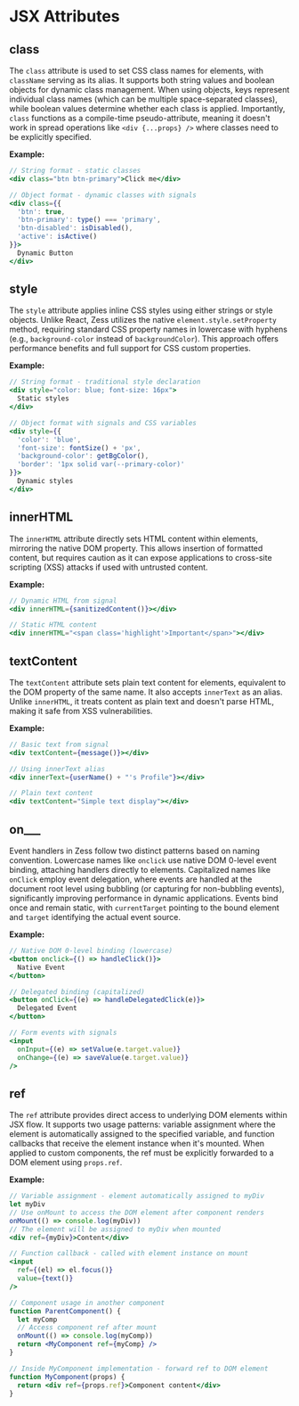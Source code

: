 # JSX Attributes

## class

The `class` attribute is used to set CSS class names for elements, with `className` serving as its alias. It supports both string values and boolean objects for dynamic class management. When using objects, keys represent individual class names (which can be multiple space-separated classes), while boolean values determine whether each class is applied. Importantly, `class` functions as a compile-time pseudo-attribute, meaning it doesn't work in spread operations like `<div {...props} />` where classes need to be explicitly specified.

**Example:**

```jsx
// String format - static classes
<div class="btn btn-primary">Click me</div>

// Object format - dynamic classes with signals
<div class={{
  'btn': true,
  'btn-primary': type() === 'primary',
  'btn-disabled': isDisabled(),
  'active': isActive()
}}>
  Dynamic Button
</div>
```

## style

The `style` attribute applies inline CSS styles using either strings or style objects. Unlike React, Zess utilizes the native `element.style.setProperty` method, requiring standard CSS property names in lowercase with hyphens (e.g., `background-color` instead of `backgroundColor`). This approach offers performance benefits and full support for CSS custom properties.

**Example:**

```jsx
// String format - traditional style declaration
<div style="color: blue; font-size: 16px">
  Static styles
</div>

// Object format with signals and CSS variables
<div style={{
  'color': 'blue',
  'font-size': fontSize() + 'px',
  'background-color': getBgColor(),
  'border': '1px solid var(--primary-color)'
}}>
  Dynamic styles
</div>
```

## innerHTML

The `innerHTML` attribute directly sets HTML content within elements, mirroring the native DOM property. This allows insertion of formatted content, but requires caution as it can expose applications to cross-site scripting (XSS) attacks if used with untrusted content.

**Example:**

```jsx
// Dynamic HTML from signal
<div innerHTML={sanitizedContent()}></div>

// Static HTML content
<div innerHTML="<span class='highlight'>Important</span>"></div>
```

## textContent

The `textContent` attribute sets plain text content for elements, equivalent to the DOM property of the same name. It also accepts `innerText` as an alias. Unlike `innerHTML`, it treats content as plain text and doesn't parse HTML, making it safe from XSS vulnerabilities.

**Example:**

```jsx
// Basic text from signal
<div textContent={message()}></div>

// Using innerText alias
<div innerText={userName() + "'s Profile"}></div>

// Plain text content
<div textContent="Simple text display"></div>
```

## on\_\_\_

Event handlers in Zess follow two distinct patterns based on naming convention. Lowercase names like `onclick` use native DOM 0-level event binding, attaching handlers directly to elements. Capitalized names like `onClick` employ event delegation, where events are handled at the document root level using bubbling (or capturing for non-bubbling events), significantly improving performance in dynamic applications. Events bind once and remain static, with `currentTarget` pointing to the bound element and `target` identifying the actual event source.

**Example:**

```jsx
// Native DOM 0-level binding (lowercase)
<button onclick={() => handleClick()}>
  Native Event
</button>

// Delegated binding (capitalized)
<button onClick={(e) => handleDelegatedClick(e)}>
  Delegated Event
</button>

// Form events with signals
<input
  onInput={(e) => setValue(e.target.value)}
  onChange={(e) => saveValue(e.target.value)}
/>
```

## ref

The `ref` attribute provides direct access to underlying DOM elements within JSX flow. It supports two usage patterns: variable assignment where the element is automatically assigned to the specified variable, and function callbacks that receive the element instance when it's mounted. When applied to custom components, the ref must be explicitly forwarded to a DOM element using `props.ref`.

**Example:**

```jsx
// Variable assignment - element automatically assigned to myDiv
let myDiv
// Use onMount to access the DOM element after component renders
onMount(() => console.log(myDiv))
// The element will be assigned to myDiv when mounted
<div ref={myDiv}>Content</div>

// Function callback - called with element instance on mount
<input
  ref={(el) => el.focus()}
  value={text()}
/>

// Component usage in another component
function ParentComponent() {
  let myComp
  // Access component ref after mount
  onMount(() => console.log(myComp))
  return <MyComponent ref={myComp} />
}

// Inside MyComponent implementation - forward ref to DOM element
function MyComponent(props) {
  return <div ref={props.ref}>Component content</div>
}
```
